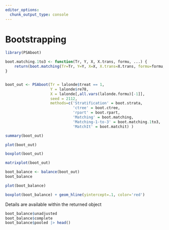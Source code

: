 ```yaml
---
editor_options: 
  chunk_output_type: console
---
```


# Bootstrapping {#chapter-bootstrapping}

```r
library(PSAboot)

boot.matching.1to3 <- function(Tr, Y, X, X.trans, formu, ...) {
	return(boot.matching(Tr=Tr, Y=Y, X=X, X.trans=X.trans, formu=formu, M=3, ...))
}


boot_out <- PSAboot(Tr = lalonde$treat == 1, 
					Y = lalonde$re78, 
					X = lalonde[,all.vars(lalonde.formu)[-1]], 
					seed = 2112,
					methods=c('Stratification' = boot.strata,
							  'ctree' = boot.ctree,
							  'rpart' = boot.rpart,
							  'Matching' = boot.matching,
							  'Matching-1-to-3' = boot.matching.1to3,
							  'MatchIt' = boot.matchit) )

summary(boot_out)
```

```r
plot(boot_out)
```

```r
boxplot(boot_out)
```


```r
matrixplot(boot_out)
```

```r
boot_balance <- balance(boot_out)
boot_balance
```

```r
plot(boot_balance)
```

```r
boxplot(boot_balance) + geom_hline(yintercept=.1, color='red')
```

Details are available within the returned object

```r
boot_balance$unadjusted
boot_balance$complete
boot_balance$pooled |> head()
```
